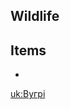 {{Disambiguation}}
==Wildlife==
{{Items by Category List|Unagi|type=Wildlife}}

==Items==
* {{Item|Eel Meat}}

[[uk:Вугрі]]
